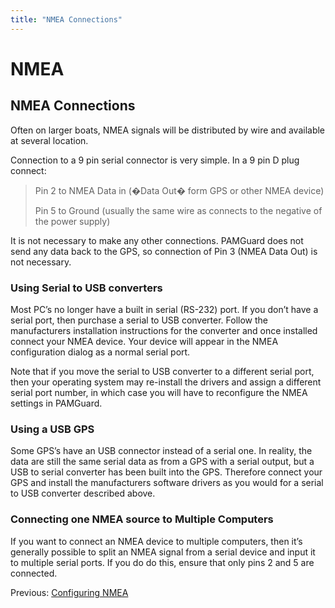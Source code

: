 ```yaml
---
title: "NMEA Connections"
---
```

NMEA
====

NMEA Connections
----------------

Often on larger boats, NMEA signals will be distributed by wire and available at several location.

Connection to a 9 pin serial connector is very simple. In a 9 pin D plug connect:

> Pin 2 to NMEA Data in (�Data Out� form GPS or other NMEA device)
> 
> Pin 5 to Ground (usually the same wire as connects to the negative of the power supply)

It is not necessary to make any other connections. PAMGuard does not send any data back to the GPS, so connection of Pin 3 (NMEA Data Out) is not necessary.

### Using Serial to USB converters

Most PC's no longer have a built in serial (RS-232) port. If you don't have a serial port, then purchase a serial to USB converter. Follow the manufacturers installation instructions for the converter and once installed connect your NMEA device. Your device will appear in the NMEA configuration dialog as a normal serial port.

Note that if you move the serial to USB converter to a different serial port, then your operating system may re-install the drivers and assign a different serial port number, in which case you will have to reconfigure the NMEA settings in PAMGuard.  

### Using a USB GPS

Some GPS's have an USB connector instead of a serial one. In reality, the data are still the same serial data as from a GPS with a serial output, but a USB to serial converter has been built into the GPS. Therefore connect your GPS and install the manufacturers software drivers as you would for a serial to USB converter described above.  

### Connecting one NMEA source to Multiple Computers

If you want to connect an NMEA device to multiple computers, then it's generally possible to split an NMEA signal from a serial device and input it to multiple serial ports. If you do do this, ensure that only pins 2 and 5 are connected.

Previous: [Configuring NMEA](configuringNMEADataSource.html)